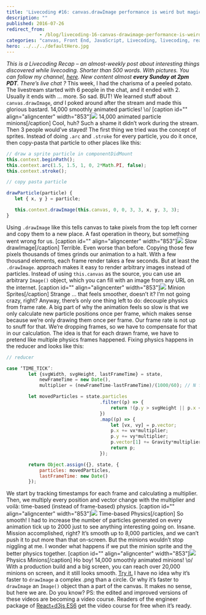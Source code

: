 ```yaml
---
title: 'Livecoding #16: canvas.drawImage performance is weird but magical'
description: ""
published: 2016-07-26
redirect_from: 
            - /blog/livecoding-16-canvas-drawimage-performance-is-weird-but-magical/swizec/6881
categories: "canvas, Front End, JavaScript, Livecoding, livecoding, react, Technical"
hero: ../../../defaultHero.jpg
---
```

_This is a Livecoding Recap – an almost-weekly post about interesting things discovered while livecoding. Shorter than 500 words. With pictures. You can follow my channel, [here](https://livecoding.tv/swizec). New content almost **every Sunday at 2pm PDT**. There’s live chat ?_  This week, I had the charisma of a peeled potato. The livestream started with 6 people in the chat, and it ended with 2. Usually it ends with … more. So sad. BUT! We learned stuff about `canvas.drawImage`, _and_ I poked around after the stream and made this glorious bastard. 14,000 smoothly animated particles! \\o/ \[caption id=&quot;&quot; align=&quot;aligncenter&quot; width=&quot;853&quot;]![](./img/eSfblPT.gif) 14,000 animated particle minions\[/caption] Cool, huh? Such a shame it didn’t work during the stream. Then 3 people would’ve stayed! The first thing we tried was the concept of sprites. Instead of doing `.arc` and `.stroke` for every particle, you do it once, then copy-pasta that particle to other places like this:

```javascript
// draw a sprite particle in componentDidMount
this.context.beginPath();
this.context.arc(1.5, 1.5, 1, 0, 2*Math.PI, false);
this.context.stroke();

// copy pasta particle

drawParticle(particle) {
   let { x, y } = particle;

   this.context.drawImage(this.canvas, 0, 0, 3, 3, x, y, 3, 3);
}
```

Using `.drawImage` like this tells canvas to take pixels from the top left corner and copy them to a new place. A fast operation in theory, but something went wrong for us. \[caption id=&quot;&quot; align=&quot;aligncenter&quot; width=&quot;853&quot;]![](./img/902lShK.gif) Slow drawImage\[/caption] Terrible. Even worse than before. Copying those few pixels thousands of times grinds our animation to a halt. With a few thousand elements, each frame render takes a few seconds. But at least the `.drawImage`. approach makes it easy to render arbitrary images instead of particles. Instead of using `this.canvas` as the source, you can use an arbitrary `Image()` object, which you can fill with an image from any URL on the internet. \[caption id=&quot;&quot; align=&quot;aligncenter&quot; width=&quot;853&quot;]![](./img/K3JIWBY.gif) Minion Sprites\[/caption] Strange … that feels smoother, doesn’t it? I’m not going crazy, right? Anyway, there’s only one thing left to do: decouple physics from frame rate. A big part of why the animation feels so slow is that we only calculate new particle positions once per frame, which makes sense because we’re only drawing them once per frame. Our frame rate is not up to snuff for that. We’re dropping frames, so we have to compensate for that in our calculation. The idea is that for each drawn frame, we have to pretend like multiple physics frames happened. Fixing physics happens in the reducer and looks like this:

```javascript
// reducer

case ‘TIME_TICK’:
        let {svgWidth, svgHeight, lastFrameTime} = state,
            newFrameTime = new Date(),
            multiplier = (newFrameTime-lastFrameTime)/(1000/60); // N frames dropped

        let movedParticles = state.particles
                                  .filter((p) => {
                                      return !(p.y > svgHeight || p.x < 0 || p.x > svgWidth);
                                  })
                                  .map((p) => {
                                      let [vx, vy] = p.vector;
                                      p.x += vx*multiplier;
                                      p.y += vy*multiplier;
                                      p.vector[1] += Gravity*multiplier;
                                      return p;
                                  });

        return Object.assign({}, state, {
            particles: movedParticles,
            lastFrameTime: new Date()
        });
```

We start by tracking timestamps for each frame and calculating a multiplier. Then, we multiply every position and vector change with the multiplier and voilà: time-based (instead of frame-based) physics. \[caption id=&quot;&quot; align=&quot;aligncenter&quot; width=&quot;853&quot;]![](./img/tQ1aiHw.gif) Time-based Physics\[/caption] So smooth! I had to increase the number of particles generated on every animation tick up to 2000 just to see anything interesting going on. Insane. Mission accomplished, right? It’s smooth up to 8,000 particles, and we can’t push it to put more than that on-screen. But the minions wouldn’t stop niggling at me. I wonder what happens if we put the minion sprite and the better physics together. \[caption id=&quot;&quot; align=&quot;aligncenter&quot; width=&quot;853&quot;]![](./img/JW4MSzk.gif) Physics Minions\[/caption] Ho boy! 14,000 smoothly animated minions! \\o/ With a production build and a big screen, you can reach over 20,000 minions on screen, and it still looks smooth. [Try it.](http://swizec.github.io/react-particles-experiment/) I have no idea why it’s faster to `drawImage` a complex .png than a circle. Or why it’s faster to `drawImage` an `Image()` object than a part of the canvas. It makes no sense, but here we are. Do you know? PS: the edited and improved versions of these videos are becoming a video course. Readers of the engineer package of [React+d3js ES6](http://swizec.com/reactd3js/) get the video course for free when it’s ready.